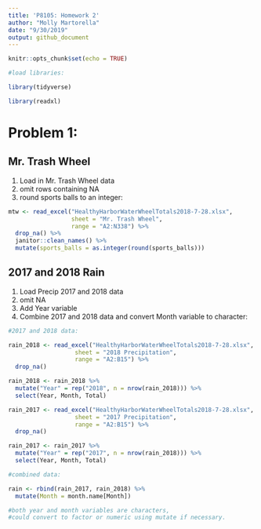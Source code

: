 ```yaml
---
title: 'P8105: Homework 2'
author: "Molly Martorella"
date: "9/30/2019"
output: github_document
---
```


```r
knitr::opts_chunk$set(echo = TRUE)

#load libraries:

library(tidyverse)

library(readxl)

```


# Problem 1:

## Mr. Trash Wheel

1. Load in Mr. Trash Wheel data 
2. omit rows containing NA 
3. round sports balls to an integer:

```r

mtw <- read_excel("HealthyHarborWaterWheelTotals2018-7-28.xlsx", 
                  sheet = "Mr. Trash Wheel", 
                  range = "A2:N338") %>% 
  drop_na() %>% 
  janitor::clean_names() %>% 
  mutate(sports_balls = as.integer(round(sports_balls)))

```

## 2017 and 2018 Rain

1. Load Precip 2017 and 2018 data
2. omit NA
3. Add Year variable
4. Combine 2017 and 2018 data and convert Month variable to character:

```r

#2017 and 2018 data:

rain_2018 <- read_excel("HealthyHarborWaterWheelTotals2018-7-28.xlsx",
                   sheet = "2018 Precipitation",
                   range = "A2:B15") %>% 
  drop_na()

rain_2018 <- rain_2018 %>% 
  mutate("Year" = rep("2018", n = nrow(rain_2018))) %>% 
  select(Year, Month, Total)

rain_2017 <- read_excel("HealthyHarborWaterWheelTotals2018-7-28.xlsx",
                   sheet = "2017 Precipitation",
                   range = "A2:B15") %>% 
  drop_na()

rain_2017 <- rain_2017 %>% 
  mutate("Year" = rep("2017", n = nrow(rain_2018))) %>% 
  select(Year, Month, Total)

#combined data:

rain <- rbind(rain_2017, rain_2018) %>% 
  mutate(Month = month.name[Month])

#both year and month variables are characters, 
#could convert to factor or numeric using mutate if necessary.

```


